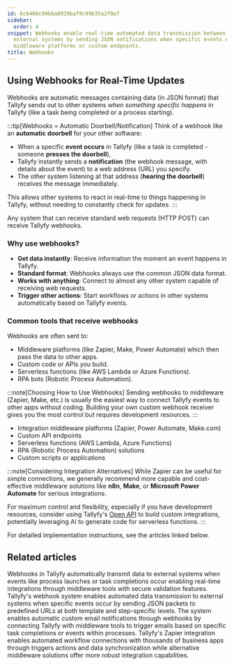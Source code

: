 ```yaml
---
id: 6c6460c99b6a0029baf9c99b35a2f9e7
sidebar:
  order: 4
snippet: Webhooks enable real-time automated data transmission between Tallyfy and
  external systems by sending JSON notifications when specific events occur through
  middleware platforms or custom endpoints.
title: Webhooks
---
```


## Using Webhooks for Real-Time Updates

Webhooks are automatic messages containing data (in JSON format) that Tallyfy sends out to other systems *when something specific happens* in Tallyfy (like a task being completed or a process starting).

:::tip[Webhooks = Automatic Doorbell/Notification]
Think of a webhook like an **automatic doorbell** for your other software:

- When a specific **event occurs** in Tallyfy (like a task is completed - someone **presses the doorbell**),
- Tallyfy instantly sends a **notification** (the webhook message, with details about the event) to a web address (URL) you specify.
- The other system listening at that address (**hearing the doorbell**) receives the message immediately.

This allows other systems to react in real-time to things happening in Tallyfy, without needing to constantly check for updates.
:::

Any system that can receive standard web requests (HTTP POST) can receive Tallyfy webhooks.

### Why use webhooks?

- **Get data instantly**: Receive information the moment an event happens in Tallyfy.
- **Standard format**: Webhooks always use the common JSON data format.
- **Works with anything**: Connect to almost any other system capable of receiving web requests.
- **Trigger other actions**: Start workflows or actions in other systems automatically based on Tallyfy events.

### Common tools that receive webhooks

Webhooks are often sent to:
- Middleware platforms (like Zapier, Make, Power Automate) which then pass the data to other apps.
- Custom code or APIs you build.
- Serverless functions (like AWS Lambda or Azure Functions).
- RPA bots (Robotic Process Automation).

:::note[Choosing How to Use Webhooks]
Sending webhooks to middleware (Zapier, Make, etc.) is usually the easiest way to connect Tallyfy events to other apps without coding. Building your own custom webhook receiver gives you the most control but requires development resources.
:::

- Integration middleware platforms (Zapier, Power Automate, Make.com)
- Custom API endpoints
- Serverless functions (AWS Lambda, Azure Functions)
- RPA (Robotic Process Automation) solutions
- Custom scripts or applications

:::note[Considering Integration Alternatives]
While Zapier can be useful for simple connections, we generally recommend more capable and cost-effective middleware solutions like **n8n**, **Make**, or **Microsoft Power Automate** for serious integrations.

For maximum control and flexibility, especially if you have development resources, consider using Tallyfy's [Open API](/products/pro/integrations/open-api/) to build custom integrations, potentially leveraging AI to generate code for serverless functions.
:::

For detailed implementation instructions, see the articles linked below.


<PageTree />


## Related articles
<CardGrid>
<LinkTitleCard header="<b>Webhooks > Webhook scenarios</b>" href="/products/pro/integrations/webhooks/how-can-i-use-tallyfys-webhooks-feature/" > Webhooks in Tallyfy automatically transmit data to external systems when events like process launches or task completions occur enabling real-time integrations through middleware tools with secure validation features. </LinkTitleCard>
<LinkTitleCard header="<b>Webhooks > Details about webhooks</b>" href="/products/pro/integrations/webhooks/how-to-set-up-webhooks-in-tallyfy/" > Tallyfy's webhook system enables automated data transmission to external systems when specific events occur by sending JSON packets to predefined URLs at both template and step-specific levels. </LinkTitleCard>
<LinkTitleCard header="<b>Webhooks > Send emails using webhooks</b>" href="/products/pro/integrations/webhooks/how-can-i-send-emails-using-webhooks-in-tallyfy/" > The system enables automatic custom email notifications through webhooks by connecting Tallyfy with middleware tools to trigger emails based on specific task completions or events within processes. </LinkTitleCard>
<LinkTitleCard header="<b>Middleware > Zapier</b>" href="/products/pro/integrations/middleware/zapier/" > Tallyfy's Zapier integration enables automated workflow connections with thousands of business apps through triggers actions and data synchronization while alternative middleware solutions offer more robust integration capabilities. </LinkTitleCard>
</CardGrid>